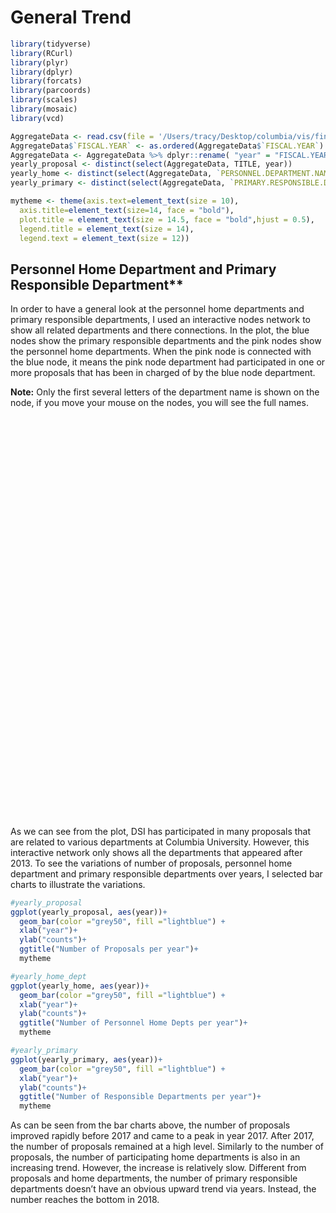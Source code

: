 # General Trend

```r
library(tidyverse)
library(RCurl)
library(plyr)
library(dplyr)
library(forcats)
library(parcoords)
library(scales)
library(mosaic)
library(vcd)
```

```r
AggregateData <- read.csv(file = '/Users/tracy/Desktop/columbia/vis/final_table.csv',header = TRUE)
AggregateData$`FISCAL.YEAR` <- as.ordered(AggregateData$`FISCAL.YEAR`)
AggregateData <- AggregateData %>% dplyr::rename( "year" = "FISCAL.YEAR")
yearly_proposal <- distinct(select(AggregateData, TITLE, year))
yearly_home <- distinct(select(AggregateData, `PERSONNEL.DEPARTMENT.NAME`, year))
yearly_primary <- distinct(select(AggregateData, `PRIMARY.RESPONSIBLE.DEPARTMENT.NAME`, year))

mytheme <- theme(axis.text=element_text(size = 10),
  axis.title=element_text(size=14, face = "bold"),
  plot.title = element_text(size = 14.5, face = "bold",hjust = 0.5),
  legend.title = element_text(size = 14),
  legend.text = element_text(size = 12))
```

## Personnel Home Department and Primary Responsible Department**

In order to have a general look at the personnel home departments and primary responsible departments, I used an interactive nodes network to show all related departments and there connections. In the plot, the blue nodes show the primary responsible departments and the pink nodes show the personnel home departments. When the pink node is connected with the blue node, it means the pink node department had participated in one or more proposals that has been in charged of by the blue node department.\

**Note:** Only the first several letters of the department name is shown on the node, if you move your mouse on the nodes, you will see the full names.

  <head>
    <title>Organization Graph Diagram</title>
    <style>
    <link rel="stylesheet" href="styles.css">
      body {
        margin: 0;
        overflow: hidden;
        font-family: sans-serif;
      }
    </style>
    <script src="https://unpkg.com/d3@6.2.0/dist/d3.min.js"></script>
  </head>
  <body>
    <svg id="container" width="960" height="1220"></svg>
    <script src="scripts/nodes.js"></script>
  </body>

As we can see from the plot, DSI has participated in many proposals that are related to various departments at Columbia University. However, this interactive network only shows all the departments that appeared after 2013. To see the variations of number of proposals, personnel home department and primary responsible departments over years, I selected bar charts to illustrate the variations.


```r
#yearly_proposal
ggplot(yearly_proposal, aes(year))+
  geom_bar(color ="grey50", fill ="lightblue") +
  xlab("year")+
  ylab("counts")+
  ggtitle("Number of Proposals per year")+
  mytheme
```
```r
#yearly_home_dept
ggplot(yearly_home, aes(year))+
  geom_bar(color ="grey50", fill ="lightblue") +
  xlab("year")+
  ylab("counts")+
  ggtitle("Number of Personnel Home Depts per year")+
  mytheme
```
```r
#yearly_primary
ggplot(yearly_primary, aes(year))+
  geom_bar(color ="grey50", fill ="lightblue") +
  xlab("year")+
  ylab("counts")+
  ggtitle("Number of Responsible Departments per year")+
  mytheme
```
As can be seen from the bar charts above, the number of proposals improved rapidly before 2017 and came to a peak in year 2017. After 2017, the number of proposals remained at a high level. Similarly to the number of proposals, the number of participating home departments is also in an increasing trend. However, the increase is relatively slow. Different from proposals and home departments, the number of primary responsible departments doesn't have an obvious upward trend via years. Instead, the number reaches the bottom in 2018.
